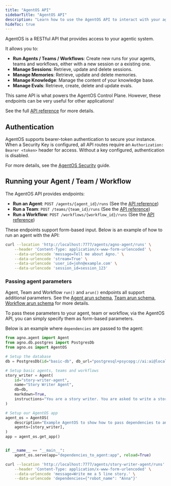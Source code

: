 ```yaml
---
title: "AgentOS API"
sidebarTitle: "AgentOS API"
description: "Learn how to use the AgentOS API to interact with your agentic system"
hideToc: true
---
```


AgentOS is a RESTful API that provides access to your agentic system.

It allows you to:

- **Run Agents / Teams / Workflows**: Create new runs for your agents, teams and workflows, either with a new session or a existing one.
- **Manage Sessions**: Retrieve, update and delete sessions.
- **Manage Memories**: Retrieve, update and delete memories.
- **Manage Knowledge**: Manage the content of your knowledge base.
- **Manage Evals**: Retrieve, create, delete and update evals.

<Note>
This same API is what powers the AgentOS Control Plane. However, these endpoints can be very useful for other applications!
</Note>

See the full [API reference](/reference-api/overview) for more details.

## Authentication

AgentOS supports bearer-token authentication to secure your instance. 
When a Security Key is configured, all API routes require an `Authorization: Bearer <token>` header for access. Without a key configured, authentication is disabled.

For more details, see the [AgentOS Security](/agent-os/security) guide.

## Running your Agent / Team / Workflow

The AgentOS API provides endpoints:
- **Run an Agent**: `POST /agents/{agent_id}/runs`  (See the [API reference](/reference-api/schema/agents/create-agent-run))
- **Run a Team**: `POST /teams/{team_id}/runs`  (See the [API reference](/reference-api/schema/teams/create-team-run))
- **Run a Workflow**: `POST /workflows/{workflow_id}/runs`  (See the [API reference](/reference-api/schema/workflows/execute-workflow))

These endpoints support form-based input. Below is an example of how to run an agent with the API:

```bash
curl --location 'http://localhost:7777/agents/agno-agent/runs' \
    --header 'Content-Type: application/x-www-form-urlencoded' \
    --data-urlencode 'message=Tell me about Agno.' \
    --data-urlencode 'stream=True' \
    --data-urlencode 'user_id=john@example.com' \
    --data-urlencode 'session_id=session_123'
```

### Passing agent parameters

Agent, Team and Workflow `run()` and `arun()` endpoints all support additional parameters. See the [Agent arun schema](/reference/agents/agent#arun), [Team arun schema](/reference/teams/team#arun), [Workflow arun schema](/reference/workflows/workflow#arun) for more details.

To pass these parameters to your agent, team or workflow, via the AgentOS API, you can simply specify them as form-based parameters.

Below is an example where `dependencies` are passed to the agent:

```python dependencies_to_agent.py
from agno.agent import Agent
from agno.db.postgres import PostgresDb
from agno.os import AgentOS

# Setup the database
db = PostgresDb(id="basic-db", db_url="postgresql+psycopg://ai:ai@localhost:5532/ai")

# Setup basic agents, teams and workflows
story_writer = Agent(
    id="story-writer-agent",
    name="Story Writer Agent",
    db=db,
    markdown=True,
    instructions="You are a story writer. You are asked to write a story about a robot. Always name the robot {robot_name}",
)

# Setup our AgentOS app
agent_os = AgentOS(
    description="Example AgentOS to show how to pass dependencies to an agent",
    agents=[story_writer],
)
app = agent_os.get_app()


if __name__ == "__main__":
    agent_os.serve(app="dependencies_to_agent:app", reload=True)
```


```bash
curl --location 'http://localhost:7777/agents/story-writer-agent/runs' \
    --header 'Content-Type: application/x-www-form-urlencoded' \
    --data-urlencode 'message=Write me a 5 line story.' \
    --data-urlencode 'dependencies={"robot_name": "Anna"}'
```
